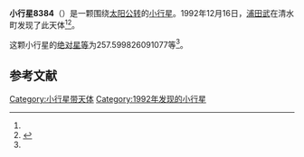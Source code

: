 {{Infobox planet
| bgcolour = #FFFFC0
| name = 8384
| symbol = 
| image = 
| caption = 
| discovery = yes
| discovery_ref = 
| discoverer = [[浦田武|浦田武]]
| discovery_site = [[清水町|清水町]] 
| discovered = 1992年12月16日
| designations = yes
| mp_name = 
| named_after = 
| alt_names = 
| mp_category = [[主带小行星|主带小行星]]
| orbit_ref = <ref name="a">[http://ssd.jpl.nasa.gov/sbdb.cgi?sstr=8384 8384] {{Wayback|url=http://ssd.jpl.nasa.gov/sbdb.cgi?sstr=8384 |date=20210813003023 }}，小行星數據庫瀏覽器（JPL Small-Body Database Browser）－[[美国国家航空航天局|美国国家航空航天局]]喷气推进实验室</ref>
| epoch = 2456400.5 (2013年4月18日更新)
| aphelion = {{convert|2.58621747358731|AU|km|3|abbr=on|lk=out}}
| perihelion = {{convert|2.093876431908794|AU|km|3|abbr=on}}
| semimajor = {{convert|2.340046952748052|AU|km|3|abbr=on}}
| eccentricity = 0.105198966
| period = 1307.480692 [[日|日]]<br />3.58[[儒略年|儒略年]]
| avg_speed = 
| inclination = 6.384163890253883
| asc_node = 143.3507999802644
| mean_anomaly = 
| arg_peri = 257.599826091077
| satellites = 
| physical_characteristics = yes
| dimensions = 
| mass = 
| density = 
| surface_grav = 
| escape_velocity = 
| sidereal_day = 
| axial_tilt = 
| pole_ecliptic_lat = 
| pole_ecliptic_lon = 
| albedo = 
| temperatures= 
| temp_name1 = 
| mean_temp_1 = 
| max_temp_1 = 
| temp_name2 = 
| max_temp_2 = 
| spectral_type = 
| abs_magnitude = 257.599826091077
}}

'''小行星8384'''（{{lang-en|8384}}）是一颗围绕[[太阳|太阳]][[公转|公转]]的[[小行星|小行星]]。1992年12月16日，[[浦田武|浦田武]]在清水町发现了此天体<ref name="a" /><ref>{{cite news|title=小行星列表|url=http://cfa-www.harvard.edu/iau/lists/NumberedMPs.txt|accessdate=2013-07-08|newspaper=哈佛大学|archive-date=2008-05-17|archive-url=https://web.archive.org/web/20080517010638/http://cfa-www.harvard.edu/iau/lists/NumberedMPs.txt|dead-url=no}}</ref>。

这颗小行星的[[绝对星等|绝对星等]]为257.599826091077等<ref name="a" />。

==参考文献==
{{reflist}}
{{Minor Planet Number|[[小行星8383|小行星8383]]|[[小行星8385|小行星8385]]}}

{{小天体}}

[[Category:小行星带天体|Category:小行星带天体]]
[[Category:1992年发现的小行星|Category:1992年发现的小行星]]

{{asteroid-stub}}